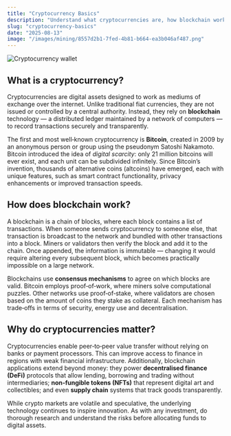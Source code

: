```yaml
---
title: "Cryptocurrency Basics"
description: "Understand what cryptocurrencies are, how blockchain works and why digital assets matter."
slug: "cryptocurrency-basics"
date: "2025-08-13"
image: "/images/mining/8557d2b1-7fed-4b81-b664-ea3b046af487.png"
---
```



<Image src={frontMatter.image} alt="Cryptocurrency wallet" width={800} height={400} className="rounded-lg my-4" />

## What is a cryptocurrency?

Cryptocurrencies are digital assets designed to work as mediums of exchange over the internet. Unlike traditional fiat currencies, they are not issued or controlled by a central authority. Instead, they rely on **blockchain** technology — a distributed ledger maintained by a network of computers — to record transactions securely and transparently.

The first and most well‑known cryptocurrency is **Bitcoin**, created in 2009 by an anonymous person or group using the pseudonym Satoshi Nakamoto. Bitcoin introduced the idea of _digital scarcity_: only 21 million bitcoins will ever exist, and each unit can be subdivided infinitely. Since Bitcoin’s invention, thousands of alternative coins (altcoins) have emerged, each with unique features, such as smart contract functionality, privacy enhancements or improved transaction speeds.

## How does blockchain work?

A blockchain is a chain of blocks, where each block contains a list of transactions. When someone sends cryptocurrency to someone else, that transaction is broadcast to the network and bundled with other transactions into a block. Miners or validators then verify the block and add it to the chain. Once appended, the information is immutable — changing it would require altering every subsequent block, which becomes practically impossible on a large network.

Blockchains use **consensus mechanisms** to agree on which blocks are valid. Bitcoin employs proof‑of‑work, where miners solve computational puzzles. Other networks use proof‑of‑stake, where validators are chosen based on the amount of coins they stake as collateral. Each mechanism has trade‑offs in terms of security, energy use and decentralisation.

## Why do cryptocurrencies matter?

Cryptocurrencies enable peer‑to‑peer value transfer without relying on banks or payment processors. This can improve access to finance in regions with weak financial infrastructure. Additionally, blockchain applications extend beyond money: they power **decentralised finance (DeFi)** protocols that allow lending, borrowing and trading without intermediaries; **non‑fungible tokens (NFTs)** that represent digital art and collectibles; and even **supply chain** systems that track goods transparently.

While crypto markets are volatile and speculative, the underlying technology continues to inspire innovation. As with any investment, do thorough research and understand the risks before allocating funds to digital assets.